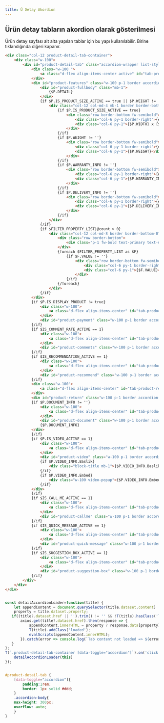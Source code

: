 ```yaml
---
title: Ü Detay Akordion
---
```

## Ürün detay tabların akordion olarak gösterilmesi
Ürün detay sayfası alt alta yapılan tablar için bu yapı kullanılabilir. Birine tıklandığında diğeri kapanır.


```html title="smarty"
<div class="col-12 product-detail-tab-container">
    <div class="w-100">
        <div id="product-detail-tab" class="accordion-wrapper list-style-none d-flex flex-wrap">
            <div class="w-100 ">
                <a class="d-flex align-items-center active" id="tab-product-features" href="#product-features" data-toggle="accordion">{#features#}</a>
            </div>
            <div id="product-features" class="w-100 p-1 border accordion-body show">
                <div id="product-fullbody" class="mb-1">
                    {$P.DETAIL}
                </div>
                {if $P.IS_PRODUCT_SIZE_ACTIVE == true || $P.WEIGHT != '' || $P.WARRANTY_INFO != '' || $P.DELIVERY_INFO != ''}
                    <div class="col-12 col-md-4 mb-1 border border-bottom-0">
                        {if $P.IS_PRODUCT_SIZE_ACTIVE == true}
                            <div class="row border-bottom fw-semibold">
                                <div class="col-6 py-1 border-right">{#dimension#}</div>
                                <div class="col-6 py-1">{$P.WIDTH} x {$P.HEIGHT} x {$P.DEPTH}</div>
                            </div>
                        {/if}
                        {if $P.WEIGHT != ''}
                            <div class="row border-bottom fw-semibold">
                                <div class="col-6 py-1 border-right">{#weight#}</div>
                                <div class="col-6 py-1">{$P.WEIGHT}</div>
                            </div>
                        {/if}
                        {if $P.WARRANTY_INFO != ''}
                            <div class="row border-bottom fw-semibold">
                                <div class="col-6 py-1 border-right">{#warranty#}</div>
                                <div class="col-6 py-1">{$P.WARRANTY_INFO}</div>
                            </div>
                        {/if}
                        {if $P.DELIVERY_INFO != ''}
                            <div class="row border-bottom fw-semibold">
                                <div class="col-6 py-1 border-right">{#delivery#}</div>
                                <div class="col-6 py-1">{$P.DELIVERY_INFO}</div>
                            </div>
                        {/if}
                    </div>
                {/if}
                {if $FILTER_PROPERTY_LIST|@count > 0}
                    <div class="col-12 col-md-8 border border-bottom-0">
                        <div class="row border-bottom">
                            <div class="p-1 fw-bold text-primary text-underline">{#features#}</div>
                        </div>
                        {foreach $FILTER_PROPERTY_LIST as $F}
                            {if $F.VALUE != ''}
                                <div class="row border-bottom fw-semibold">
                                    <div class="col-6 py-1 border-right">{$F.KEY}</div>
                                    <div class="col-6 py-1">{$F.VALUE}</div>
                                </div>
                            {/if}
                        {/foreach}
                    </div>
                {/if}
            </div>
            {if $P.IS_DISPLAY_PRODUCT != true}
                <div class="w-100">
                    <a class="d-flex align-items-center" id="tab-product-payment" href="#product-payment" data-toggle="accordion" data-href="/srv/service/content-v5/sub-folder/{$BLOCK.PAGE_ID}/{$BLOCK.PARENT_ID}/installment-list?isHtml=1&product={$P.ID}">{#payment#}</a>
                </div>
                <div id="product-payment" class="w-100 p-1 border accordion-body"></div>
            {/if}
            {if $IS_COMMENT_RATE_ACTIVE == 1}
                <div class="w-100">
                    <a class="d-flex align-items-center" id="tab-product-comments" href="#product-comments" data-toggle="accordion" data-href="/srv/service/content-v5/sub-folder/{$BLOCK.PAGE_ID}/{$BLOCK.PARENT_ID}/comments?product={$P.ID}">{#comments#}{if $P.COMMENT_COUNT > 0} ({$P.COMMENT_COUNT}){/if}</a>
                </div>
                <div id="product-comments" class="w-100 p-1 border accordion-body"></div>
            {/if}
            {if $IS_RECOMMENDATION_ACTIVE == 1}
                <div class="w-100">
                    <a class="d-flex align-items-center" id="tab-product-recommend" href="#product-recommend" data-toggle="accordion" data-href="/srv/service/content-v5/sub-folder/{$BLOCK.PAGE_ID}/{$BLOCK.PARENT_ID}/recommend?product={$P.ID}">{#recommend#}</a>
                </div>
                <div id="product-recommend" class="w-100 p-1 border accordion-body"></div>
            {/if}
            <div class="w-100">
                <a class="d-flex align-items-center" id="tab-product-return" href="#product-return" data-toggle="accordion" data-href="/srv/service/content-v5/sub-folder/{$BLOCK.PAGE_ID}/{$BLOCK.PARENT_ID}/product-return?product={$P.ID}">{#product_return#}</a>
            </div>
            <div id="product-return" class="w-100 p-1 border accordion-body"></div>
            {if $P.DOCUMENT_INFO != ''}
                <div class="w-100">
                    <a class="d-flex align-items-center" id="tab-product-document" href="#product-document" data-toggle="accordion">{#document#}</a>
                </div>
                <div id="product-document" class="w-100 p-1 border accordion-body">
                {$P.DOCUMENT_INFO}
            </div>
            {/if}
            {if $P.IS_VIDEO_ACTIVE == 1}
                <div class="w-100">
                    <a class="d-flex align-items-center" id="tab-product-video" href="#product-video" data-toggle="accordion">{#video#}</a>
                </div>
                <div id="product-video" class="w-100 p-1 border accordion-body">
                {if $P.VIDEO_INFO.Baslik}
                    <div class="block-title mb-1">{$P.VIDEO_INFO.Baslik}</div>
                {/if}
                {if $P.VIDEO_INFO.Embed}
                    <div class="w-100 video-popup">{$P.VIDEO_INFO.Embed}</div>
                {/if}
            </div>
            {/if}
            {if $IS_CALL_ME_ACTIVE == 1}
                <div class="w-100">
                    <a class="d-flex align-items-center" id="tab-product-callme" href="#product-callme" data-toggle="accordion" data-href="/srv/service/content-v5/sub-folder/{$BLOCK.PAGE_ID}/{$BLOCK.PARENT_ID}/call-me?product={$P.ID}">{#callme#}</a>
                </div>
                <div id="product-callme" class="w-100 p-1 border accordion-body"></div>
            {/if}
            {if $IS_QUICK_MESSAGE_ACTIVE == 1}
                <div class="w-100">
                    <a class="d-flex align-items-center" id="tab-product-quick-message" href="#product-quick-message" data-toggle="accordion" data-href="/srv/service/content-v5/sub-folder/{$BLOCK.PAGE_ID}/{$BLOCK.PARENT_ID}/quick-message?product={$P.ID}">{#quick_message#}</a>
                </div>
                <div id="product-quick-message" class="w-100 p-1 border accordion-body"></div>
            {/if}
            {if $IS_SUGGESTION_BOX_ACTIVE == 1}
                <div class="w-100">
                    <a class="d-flex align-items-center" id="tab-product-suggestion-box" href="#product-suggestion-box" data-toggle="accordion" data-href="/srv/service/content-v5/sub-folder/{$BLOCK.PAGE_ID}/{$BLOCK.PARENT_ID}/suggestion-box?product={$P.ID}">{#suggestion_box#}</a>
                </div>
                <div id="product-suggestion-box" class="w-100 p-1 border accordion-body"></div>
            {/if}
        </div>
    </div>
</div>
```

```javascript title="js"

const detailAccordionLoader=function(title) {
    let appendContent = document.querySelector(title.dataset.content) || document.querySelector(title.getAttribute('href')),
    property = title.dataset.property;
   if((title?.dataset.href || '').trim() != '' && !T(title).hasClass('loaded') && appendContent) {
       axios.get(title?.dataset.href).then(response => {
           appendContent.innerHTML = property ? response.data[property] : response.data;
           T(title).addClass('loaded');     
           evalScripts(appendContent.innerHTML);
       }).catch(error => console.log(`Tab content not loaded => ${error}`));
   }
};
T(`.product-detail-tab-container [data-toggle="accordion"]`).on('click', function(e) {    
    detailAccordionLoader(this)
});

```


```scss title="scss"

#product-detail-tab {
    [data-toggle="accordion"]{
        padding:1rem;
        border: 1px solid #ddd;
    }
    .accordion-body{
    max-height: 300px;
    overflow: auto;    
    }
}


```





<!--

## Ürün detay tabların basit gösterilmesi 
Ürün detay sayfası alt alta yapılan tablar kullanılırken yorum ve taksit seçeneklerinin daha sade gösterilmesi gerekir. 

### comment default-simple.tpl
```html title="smarty "
<div id="product-comments" class="row" v-cloak>
    <div class="col-12" v-if="!LOADING">
        <div class="col-12 p-0 border-round">
            <div class="row">
                <div class="col py-1 d-flex align-items-center">
                    <div class="comment-average">
                        <strong class="d-block text-primary">{#comments#} ({{ COMMENT_DATA.TOTAL }})</strong>
                        <span><strong class="text-primary">{{ rateTotalAverage }}/5</strong> {#average_point#}</span>
                    </div>
                </div>
                <div class="col-auto py-1 d-flex align-items-center justify-content-flex-end">
                    <button id="comment-do" type="button" class="btn btn-primary btn-sm w-100 w-sm-auto" @click="reload(1)" v-if="COMMENT_DATA.IS_MEMBER_LOGGED_IN == 1">
                        <span class="px-2 text-uppercase">{#comment_do#}</span>
                    </button>
                    <a id="comment-do" href="/srv/service/content-v5/sub-folder/5/1006/popup-login" class="btn btn-primary btn-sm w-100 w-sm-auto popupwin" v-else>
                        <span class="px-2 text-uppercase">{#comment_do#}</span>
                    </a>
                </div>
            </div>
        </div>
        <form :action="endpoints.saveComment + data.GET_PRODUCT" 
              method="post" autocomplete="off" class="col-12 py-1 border border-round mt-1" 
              ref="saveCommentForm" 
              @submit.prevent="sendForm"
              v-if="COMMENT_DATA.WRITE_COMMENT == 1">
            <input type="hidden" id="comment-prId" name="prId" :value="data.GET_PRODUCT">
            <div class="row">
                <div class="col-12 mb-1">
                    <div class="w-100 popover-wrapper position-relative">
                        <select id="comment-rate" name="rate" class="form-control form-control-md">
                            <option value="1">{#vote_worst#}</option>
                            <option value="2">{#vote_soso#}</option>
                            <option value="3">{#vote_good#}</option>
                            <option value="4">{#vote_great#}</option>
                            <option value="5" selected>{#vote_best#}</option>
                        </select>
                    </div>
                </div>
                <div class="col-12 mb-1">
                    <div class="w-100 popover-wrapper position-relative">
                        <input type="text" id="comment-title" name="title" class="form-control form-control-md" placeholder="{#comment_title#}" data-toggle="placeholder">
                    </div>
                </div>
                <div class="col-12 mb-1">
                    <label>{#comment_show_name#}</label>
                    <div class="w-100 popover-wrapper position-relative">
                        <div class="d-inline-block mr-1">
                            <input type="radio" id="displayNameNo" name="displayName" value="0" checked class="form-control">
                            <label for="displayNameNo">
                                <span class="input-radio">
                                    <i class="ti-check"></i>
                                </span>
                                {#text_no#}
                            </label>
                        </div>
                        <div class="d-inline-block">
                            <input type="radio" id="displayNameYes" name="displayName" value="1" class="form-control">
                            <label for="displayNameYes">
                                <span class="input-radio">
                                    <i class="ti-check"></i>
                                </span>
                                {#text_yes#}
                            </label>
                        </div>
                    </div>
                </div>
                <div class="col-12 mb-1" v-if="COMMENT_DATA.IMAGE_LICENCE == 1">
                    <div class="w-100 popover-wrapper position-relative">
                        <input type="file" name="image[]" id="comment-image" class="form-control" data-toggle="input-file" multiple>
                        <label for="comment-image" id="label-comment-image" class="form-control form-control-md d-flex align-items-center justify-content-between text-content">
                            <span>{#select_picture#}</span>
                            <i class="ti-picture text-primary"></i>
                        </label>
                    </div>
                </div>
                <div class="col-12 mb-1">
                    <div class="w-100 popover-wrapper position-relative">
                        <textarea name="text" id="comment-message" class="form-control form-control-md" placeholder="{#comment#}" data-toggle="placeholder"></textarea>
                    </div>
                </div>
                <div class="col-12 mb-1" v-if="COMMENT_DATA.DISPLAY_CAPTCHA == 1">
                    <div class="w-100 input-group popover-wrapper comment-security_code">
                        <div class="input-group-prepend">
                            <img :src="captcha" id="codeCommentCaptcha"/>
                        </div>
                        <input type="text" id="comment-security_code" name="security_code" class="form-control form-control-md" placeholder="{#security_code#}">
                        <div class="input-group-append" @click="refreshCode">
                            <i class="ti-cw text-primary"></i>
                        </div>
                    </div>
                </div>
                <div class="col-12 d-flex justify-content-flex-end">
                    <button type="submit" id="comment-saved" class="col-12 col-md-4 col-xl-3 btn btn-primary text-uppercase">{#saved#}</button>
                </div>
            </div>
        </form>
        <div class="col-12 bg-light mb-1 mt-1">
            <div class="row">
                <div class="col-12 col-lg-2 col-md-3 py-1 d-flex align-items-center">
                    <select class="form-control border-0" id="comment-sort" v-model="sort" @change="reload()">
                        <option value="0">{#sort#}</option>
                        <option value="date,desc">{#date_desc#}</option>
                        <option value="date,asc">{#date_asc#}</option>
                        <option value="rate,desc">{#rate_asc#}</option>
                        <option value="rate,asc">{#rate_desc#}</option>
                    </select>
                </div>
                <div class="col-12 col-md-7 py-1 ml-auto">
                    <form class="form-search w-100 position-relative" @submit.prevent="reload()">
                        <input type="search" placeholder="{#enter_comment#}" id="comment-search" v-model="search" class="form-control form-control-md no-cancel" />
                        <button type="submit" id="comment-search-btn" class="btn btn-dark px-1 py-0">{#search#}</button>
                        <label class="search-icon ti-search text-gray text-center"></label>
                    </form>
                </div>
            </div>
        </div>
        <div class="col-12 py-1 px-0 fw-bold" v-if="COMMENT_DATA.COMMENT_DONE == 1">
            {#comment_done#}
        </div>
        <div class="col-12 py-1 px-0 fw-bold" v-if="COMMENT_DATA.COMMENT_VOTED == 1">
            {#comment_vote#}
        </div>
        <div class="col-12 py-1 px-0 fw-bold" v-if="COMMENT_DATA.NO_COMMENT == 1 && COMMENT_DATA.WRITE_COMMENT != 1">
            {#write_comment#}
            <a id="comment-click" href="/srv/service/content-v5/sub-folder/5/1006/popup-login" v-if="COMMENT_DATA.IS_MEMBER_LOGGED_IN == 0" :data-id="COMMENT_DATA.PRODUCT_ID" class="fw-bold text-success popupwin">{#comment_click#}</a>
            <a id="comment-click" href="javascript:void(0);" v-else class="fw-bold text-success" @click="reload(1)">{#comment_click#}</a>
        </div>
        <div class="col-12 py-1 comment-wrapper" id="product-comment-wrapper" v-if="COMMENT_DATA.COMMENTS.length > 0">
            <div class="row">
                <div v-for="COMMENT in COMMENT_DATA.COMMENTS" class="col-12 border border-bottom-0 border-right-0 border-light mb-1 comment-item">
                    <div class="row">
                        <div class="col-12 col-lg-5 py-1 border-bottom border-right border-light d-flex align-items-center">
                            <div class="comment-info">
                                <div class="fw-bold user">{{ COMMENT.IS_NAME_DISPLAYED == "1" ? COMMENT.NAME : secret(COMMENT.NAME) }} {{ secret(COMMENT.SURNAME) }}</div>
                                <div class="fw-bold title">{{ COMMENT.TITLE }}</div>
                                <div class="description">{{ COMMENT.COMMENT }}</div>
                                <div class="d-flex" v-if="COMMENT.IS_PRODUCT_PURCHASED == 1">
                                    <div class="d-inline-flex bg-primary text-white border-round px-1 purchased">
                                        {#product_purchased#}
                                    </div>
                                </div>
                            </div>
                        </div>
                        <div class="col-6 col-lg-4 py-1 border-bottom border-right border-light d-flex align-items-center">
                            <div class="comment-star">
                                <div class="rate"><strong>{{ COMMENT.RATE/20 }}</strong>/5</div>
                                <div class="fw-bold">{#comment_rate#}</div>
                                <div class="star-average">
                                    <div class="position-relative d-inline-flex text-light stars">
                                        <i class="ti-star" v-for="i in 5"></i>
                                        <span class="position-absolute d-flex text-primary stars-fill" :style="{ 'width': COMMENT.RATE + '%' }">
                                            <i class="ti-star" v-for="i in 5"></i>
                                        </span>
                                    </div>
                                </div>
                                <div class="comment-date text-gray">{{ date(COMMENT.DATE, 'd.m.y | h:i') }}</div>
                            </div>
                        </div>
                        <div class="col-6 col-lg-3 py-1 border-bottom border-right border-light d-flex align-items-center justify-content-center">
                            <div class="w-100 yes-no-check">
                                <div class="w-100 d-flex justify-content-between gap-1 vote-buttons">
                                    <a href="javascript:void(0)" @click="vote(COMMENT.ID, 1)" class="yes-btn d-block w-100 text-center text-uppercase fw-bold">
                                        <i class="ti-thumbs-up d-block"></i>
                                        {#text_yes#}: {{ COMMENT.YES_VOTE }}
                                    </a>
                                    <a href="javascript:void(0)" @click="vote(COMMENT.ID, 2)" class="no-btn d-block w-100 text-center text-uppercase fw-bold">
                                        <i class="ti-thumbs-down d-block"></i>
                                        {#text_no#}: {{ COMMENT.NO_VOTE }}
                                    </a>
                                </div>
                            </div>
                        </div>
                        <div class="col-12 py-1 border-bottom border-right border-light" v-if="COMMENT.COMMENT_IMAGES[0]">
                            <div class="d-flex flex-wrap gap-1">
                                <a :href="IMG" class="d-flex align-items-center border border-light border-round comment-img" 
                                :data-sub-html="'<h4>' + COMMENT.TITLE +'</h4>' + '<p>' + COMMENT.COMMENT + '</p>'" v-for="IMG in COMMENT.COMMENT_IMAGES">
                                    <img :src="IMG" :alt="COMMENT.TITLE">
                                </a>
                            </div>
                        </div>
                    </div>
                </div>
                <div class="col-12 bg-light p-1 mb-1 d-flex justify-content-center align-items-center pagination"
                    v-if="COMMENT_DATA.TOTAL > COMMENT_DATA.META.LIMIT">
                    <a href="javascript:void(0);" :id="'comment-page' + page" :class="typeof page == 'number' ? {'selected': (CurrentPage == page)} : 'passive'" @click="CurrentPage = page" v-for="page in PAGES">{{ page }}</a>
                </div>
            </div>
            <div class="w-100" v-if="COMMENT_DATA.COMMENTS.length == 0 && COMMENT_DATA.TOTAL != 0">
                {#not_found#}
            </div>
        </div>
    </div>
</div>
<script>
    let DATA = {};
    try {
        DATA = {$DATA};
    } catch (ex) {
        DATA = {};
    }
    const ProductComments = {
        data() {
            return {
                data: DATA,
                endpoints: {
                    saveComment: '/srv/service/product-detail/comment/',
                    voteComment: '/srv/service/product-detail/vote-comment/'
                },
                captcha: `/SecCode.php?${new Date().getTime()}`,
                LOADING: true,
                AVERAGE: DATA.AVERAGE_COUNT,
                COMMENT_DATA: [],
                sort: 0,
                search: '',
                PAGES: [],
                CurrentPage: 1,
            }
        },
        computed: {
            rateTotalAverage() {
                let sum = 0;
                for(let key in this.AVERAGE) {
                    if(key > 0) {
                        sum += key * this.AVERAGE[key];
                    }
                }
                const generalAverage = sum / this.data.TOTAL;
                return Number.isNaN(generalAverage) ? 0 : generalAverage.toFixed(1);
            },
        },
        methods: {
            rateAverageByStar(i) {
                return this.AVERAGE[i] == 0 ? 0 : ((100 * this.AVERAGE[i]) / this.COMMENT_DATA.TOTAL) + '%';
            },
            secret(string = '') {
                return string.slice(0, 1) + '' + string.substring(1).replace(/\S/g,'*');
            },
            reload(type = '') {
                const self = this;
                const params = [];
                params.push(`page=${self.CurrentPage}`);
                params.push(`q=${self.search}`);
                if (self.sort != '') {
                    const arr = self.sort.split(',');
                    params.push(`sort=${arr[0]}&dir=${arr[1]}`);
                }
                axios.get(getEndpoint('PRODUCT_DETAIL_COMMENTS', `${self.data.PRODUCT_ID}/${type}?${params.join('&')}`)).then(response => {
                    self.COMMENT_DATA = response.data;
                    self.pagination(self.CurrentPage);
                    setTimeout(() => { initComponents(); }, 250);
                }).catch(error => console.warn(`Comment reload (${type}) not working => ${error}`));
            },
            sendForm() {
                const self = this;
                const form = self.$refs.saveCommentForm;
                const formData = new FormData(form);
                const fileRules = {
                    extensions: ["image/jpeg", "image/png"],
                    size: 8388608
                };
                formData.append('csrf_token', self.data.CSRF_TOKEN);
                if (formData.get('image[]')) {
                    const fileDom = T('#comment-image')[0];
                    if (formData.get('image[]').size != 0 && fileDom.files.length > 0) {
                        for (let i=0; i < fileDom.files.length; i++) {
                            const file = fileDom.files[i];
                            if (file.size > fileRules.size) {
                                T.modal({
                                    html: '{#image_size_max#}',
                                    with:'auto',
                                    autoClose: 5000, 
                                });
                                return false;
                            }
                            if (fileRules.extensions.indexOf(file.type) === -1) {
                                T.modal({
                                    html: '{#add_image_format#}',
                                    with:'auto',
                                    autoClose: 5000, 
                                });
                                return false;
                            }
                        }
                    }
                }
                axios.post(form.action, formData).then(response => {
                    const res = response.data;
                    self.refreshCode();
                    if(res.status < 1) {
                        if (res.key == '') {
                            T.notify({
                                text: res.statusText,
                                duration: 3000,
                                className: 'danger'
                            });
                            return;
                        } else {
                            popoverAlert.show(
                                form.querySelector(`[name="${res.key}"]`), 
                                res.statusText,
                                3000,
                                `btn btn-danger no-radius text-left`
                            );
                            return;
                        }
                    }
                    self.reload(2);
                });
            },
            date(date, format) {
                return T.timeConverter(date, format);
            },
            vote(id, vote) {
                const self = this;
                axios.post(`${self.endpoints.voteComment}/${id}/${vote}`).then(response => {
                    const res = response.data;
                    if(res.status < 1) {
                        T.notify({
                            text: res.statusText,
                            duration: 3000,
                            className: 'danger'
                        });
                        return;
                    }
                    self.reload(3);
                });
            },
            pagination(c) {
                const self = this;
                var current = c,
                    totalPage = self.COMMENT_DATA.META.TOTAL_PAGE,
                    delta = 2,
                    left = current - delta,
                    right = current + delta + 1,
                    range = [],
                    arrPage = [],
                    l;
                for (let i = 1; i <= totalPage; i++) {
                    if (i == 1 || i == totalPage || i >= left && i < right) {
                        range.push(i);
                    }
                }
                for (let i of range) {
                    if (l) {
                        if (i - l === 2) {
                            arrPage.push(l + 1);
                        } else if (i - l !== 1) {
                            arrPage.push('...');
                        }
                    }
                    arrPage.push(i);
                    l = i;
                }
                self.PAGES = arrPage;
            },
              refreshCode() {
                T('#comment-security_code')[0].value = '';
                this.captcha = `/SecCode.php?${new Date().getTime()}`
            }
        },
        watch: {
            'CurrentPage'(value) {
                const self = this;
                self.reload();
            }
        },
        mounted() {
            if(this.data.PRODUCT_ID) {
                axios.get(getEndpoint('PRODUCT_DETAIL_COMMENTS', this.data.PRODUCT_ID)).then(response => {
                    this.COMMENT_DATA = response.data;
                    this.LOADING = false;
                    if (this.COMMENT_DATA.TOTAL > 0) this.pagination(this.CurrentPage);
                    setTimeout(() => {
                        initComponents(); 
                        const gallery = T(`#product-comment-wrapper`);
                        if (gallery.length > 0) {
                            lightGallery(gallery[0], {
                                actualSize : false,
                                download : false,
                                thumbnail: false,
                                animateThumb: false,
                                showThumbByDefault: false,
                                selector: '.comment-img'
                            });
                        }
                    }, 250);
                }).catch(error => console.warn(`Product Comment Error => ${error}`));
            }
        }
    };
    Vue.createApp(ProductComments).mount('#product-comments');
</script>

```


### installment-list  default-simple.tpl
```html title="smarty "

<style>
.py-05{
    padding-top: clamp(5px,0.5vw,8px) !important;
    padding-bottom: clamp(5px,0.5vw,8px) !important;
}
</style>
<div id="installment-list" class="w-100" v-cloak>
    <div class="row">
        <div class="col-12 px-0" v-if="DATA.PRICE_CREDIT_CARD != ''">
            <div class="col-12 px-0 d-flex border-bottom text-body">
                <div class="w-50 px-1 py-05">{#credit_card_single#} :</div>
                <div class="w-50 px-1 py-05">{{ DATA.PRICE_CREDIT_CARD }} {{ DATA.TARGET_CURRENCY }}</div>
            </div>
        </div>
        <div class="col-12 px-0" v-if="DATA.PRICE_MONEY_ORDER && DATA.PRICE_MONEY_ORDER != ''">
            <div class="col-12 px-0 d-flex border-bottom text-body">
                <div class="w-50 px-1 py-05">{#money_price_installment#} :</div>
                <div class="w-50 px-1 py-05">{{ format(DATA.PRICE_MONEY_ORDER) }} {{ DATA.TARGET_CURRENCY }}</div>
            </div>
        </div>
        <div class="col-12 px-0" v-for="(PRICE, PAYMENT_NAME) in DATA.PRICE_LIST">
            <div class="col-12 px-0 d-flex border-bottom text-body">
                <div class="w-50 px-1 py-05">{{ PAYMENT_NAME }} :</div>
                <div class="w-50 px-1 py-05">{{ format(PRICE) }} {{ DATA.TARGET_CURRENCY }}</div>
            </div>
        </div>
    </div>
    <div class="row" v-if="DATA.MAX_INSTALLMENT > 0">
        <div class="col-12 py-1 px-0" v-for="BANK in DATA.BANK_LIST">
            <div class="col-12 border h-100">
                <div class="row border-bottom">
                    <img :src="`/Data/KrediKartLogo/${BANK.ID}.jpg`" 
                        :data-src="`/Data/KrediKartLogo/${BANK.ID}.jpg`" 
                        :alt="BANK.CARD_NAME"
                        class="img-responsive d-block mx-auto lazyload">
                </div>
                <div class="row">
                    <div class="col-12 border-bottom">
                        <div class="row">
                            <div class="col-4 px-1 py-05 border-right d-flex align-items-center justify-content-center text-center text-body">{#installment#}</div>
                            <div class="col-4 px-1 py-05 border-right d-flex align-items-center justify-content-center text-center text-body">{#installment_total#}</div>
                            <div class="col-4 px-1 py-05 d-flex align-items-center justify-content-center text-center text-body">{#total_total#}</div>
                        </div>
                    </div>
                    <div class="col-12" v-for="(INSTALLMENT, index) in BANK.INSTALLMENT_LIST" :class="{ 'border-bottom' : index != BANK.INSTALLMENT_LIST.length - 1 }">
                        <div class="row">
                            <div class="col-4 px-1 py-05 border-right d-flex align-items-center justify-content-center text-center text-body">{{ INSTALLMENT.INSTALLMENT_NUMBER }} {{ INSTALLMENT.INSTALLMENT_PLUS != '0' ? '+ ' + INSTALLMENT.INSTALLMENT_PLUS : '' }}</div>
                            <div class="col-4 px-1 py-05 border-right d-flex align-items-center justify-content-center text-center text-body">{{ INSTALLMENT.PRICE_INSTALLMENT }} {{ DATA.TARGET_CURRENCY }}</div>
                            <div class="col-4 px-1 py-05 d-flex align-items-center justify-content-center text-center text-body">{{ INSTALLMENT.PRICE_TOTAL }} {{ DATA.TARGET_CURRENCY }}</div>
                        </div>
                    </div>
                </div>
            </div>
        </div>
    </div>
</div>
<script>
    let DATA = {};
    try {
        DATA = {$DATA};
    } catch (ex) {
        DATA = {};
    }
    const InstallmentList = {
        data() {
            return {
                DATA: DATA
            }
        },
        methods: {
            format(p) {
                return T.format(p);
            },
        },
    };
    Vue.createApp(InstallmentList).mount('#installment-list');
</script>

```

-->


